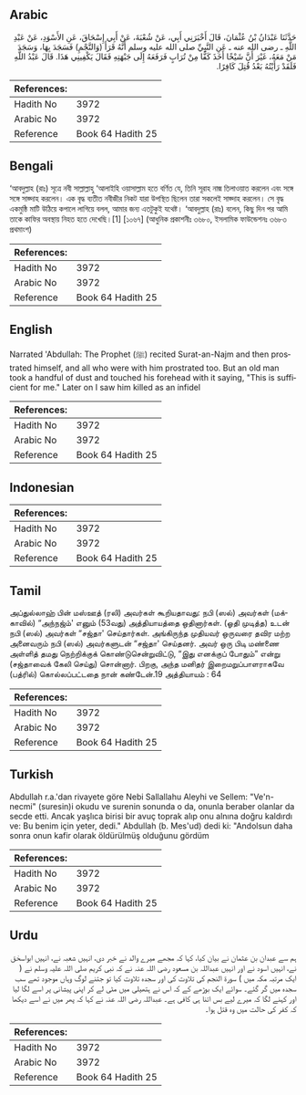 ## Arabic


<div dir="rtl" lang="ar" style={{fontSize:'larger',backgroundColor:'#f8f9fa',padding:20}}>
حَدَّثَنَا عَبْدَانُ بْنُ عُثْمَانَ، قَالَ أَخْبَرَنِي أَبِي، عَنْ شُعْبَةَ، عَنْ أَبِي إِسْحَاقَ، عَنِ الأَسْوَدِ، عَنْ عَبْدِ اللَّهِ ـ رضى الله عنه ـ عَنِ النَّبِيِّ صلى الله عليه وسلم أَنَّهُ قَرَأَ ‏(‏وَالنَّجْمِ‏)‏ فَسَجَدَ بِهَا، وَسَجَدَ مَنْ مَعَهُ، غَيْرَ أَنَّ شَيْخًا أَخَذَ كَفًّا مِنْ تُرَابٍ فَرَفَعَهُ إِلَى جَبْهَتِهِ فَقَالَ يَكْفِينِي هَذَا‏.‏ قَالَ عَبْدُ اللَّهِ فَلَقَدْ رَأَيْتُهُ بَعْدُ قُتِلَ كَافِرًا‏.‏
</div>
<div style={{backgroundColor:'#f8f9fa',padding:20, marginBottom: 10}}><table> <thead> <tr> <th>References:</th> <th></th> </tr> </thead> <tbody><tr><td>Hadith No</td><td>3972</td></tr><tr><td>Arabic No</td><td>3972</td></tr><tr><td>Reference</td><td>Book 64 Hadith 25</td></tr></tbody></table></div>

## Bengali


<div dir="ltr" lang="bn" style={{fontSize:'larger',backgroundColor:'#f8f9fa',padding:20}}>
‘আবদুল্লাহ (রাঃ) সূত্রে নবী সাল্লাল্লাহু ‘আলাইহি ওয়াসাল্লাম হতে বর্ণিত যে, তিনি সূরাহ নাজ্ম তিলাওয়াত করলেন এবং সঙ্গে সঙ্গে সাজ্দাহ করলেন। এক বৃদ্ধ ব্যতীত নবীজীর নিকট যারা উপস্থিত ছিলেন তারা সকলেই সাজ্দাহ করলেন। সে বৃদ্ধ একমুষ্ঠি মাটি উঠিয়ে কপালে লাগিয়ে বলল, আমার জন্য এতটুকুই যথেষ্ট। ‘আবদুল্লাহ (রাঃ) বলেন, কিছু দিন পর আমি তাকে কাফির অবস্থায় নিহত হতে দেখেছি।[1] [১০৬৭] (আধুনিক প্রকাশনীঃ ৩৬৮০, ইসলামিক ফাউন্ডেশনঃ ৩৬৮৩ প্রথমাংশ)
</div>
<div style={{backgroundColor:'#f8f9fa',padding:20, marginBottom: 10}}><table> <thead> <tr> <th>References:</th> <th></th> </tr> </thead> <tbody><tr><td>Hadith No</td><td>3972</td></tr><tr><td>Arabic No</td><td>3972</td></tr><tr><td>Reference</td><td>Book 64 Hadith 25</td></tr></tbody></table></div>

## English


<div dir="ltr" lang="en" style={{fontSize:'larger',backgroundColor:'#f8f9fa',padding:20}}>
Narrated 'Abdullah: The Prophet (ﷺ) recited Surat-an-Najm and then prostrated himself, and all who were with him prostrated too. But an old man took a handful of dust and touched his forehead with it saying, "This is sufficient for me." Later on I saw him killed as an infidel
</div>
<div style={{backgroundColor:'#f8f9fa',padding:20, marginBottom: 10}}><table> <thead> <tr> <th>References:</th> <th></th> </tr> </thead> <tbody><tr><td>Hadith No</td><td>3972</td></tr><tr><td>Arabic No</td><td>3972</td></tr><tr><td>Reference</td><td>Book 64 Hadith 25</td></tr></tbody></table></div>

## Indonesian


<div dir="ltr" lang="id" style={{fontSize:'larger',backgroundColor:'#f8f9fa',padding:20}}>

</div>
<div style={{backgroundColor:'#f8f9fa',padding:20, marginBottom: 10}}><table> <thead> <tr> <th>References:</th> <th></th> </tr> </thead> <tbody><tr><td>Hadith No</td><td>3972</td></tr><tr><td>Arabic No</td><td>3972</td></tr><tr><td>Reference</td><td>Book 64 Hadith 25</td></tr></tbody></table></div>

## Tamil


<div dir="ltr" lang="ta" style={{fontSize:'larger',backgroundColor:'#f8f9fa',padding:20}}>
அப்துல்லாஹ் பின் மஸ்ஊத் (ரலி) அவர்கள் கூறியதாவது: நபி (ஸல்) அவர்கள் (மக்காவில்) “அந்நஜ்ம்' எனும் (53வது) அத்தியாயத்தை ஒதினார்கள். (ஓதி முடித்த) உடன் நபி (ஸல்) அவர்கள் “சஜ்தா' செய்தார்கள். அங்கிருந்த முதியவர் ஒருவரை தவிர மற்ற அனைவரும் நபி (ஸல்) அவர்களுடன் “சஜ்தா' செய்தனர். அவர் ஒரு பிடி மண்ணை அள்ளித் தமது நெற்றிக்குக் கொண்டுசென்றுவிட்டு, “இது எனக்குப் போதும்” என்று (சஜ்தாவைக் கேலி செய்து) சொன்னார். பிறகு, அந்த மனிதர் இறைமறுப்பாளராகவே (பத்ரில்) கொல்லப்பட்டதை நான் கண்டேன்.19 அத்தியாயம் : 64
</div>
<div style={{backgroundColor:'#f8f9fa',padding:20, marginBottom: 10}}><table> <thead> <tr> <th>References:</th> <th></th> </tr> </thead> <tbody><tr><td>Hadith No</td><td>3972</td></tr><tr><td>Arabic No</td><td>3972</td></tr><tr><td>Reference</td><td>Book 64 Hadith 25</td></tr></tbody></table></div>

## Turkish


<div dir="ltr" lang="tr" style={{fontSize:'larger',backgroundColor:'#f8f9fa',padding:20}}>
Abdullah r.a.'dan rivayete göre Nebi Sallallahu Aleyhi ve Sellem: "Ve'n-necmi" (suresin)i okudu ve surenin sonunda o da, onunla beraber olanlar da secde etti. Ancak yaşlıca birisi bir avuç toprak alıp onu alnına doğru kaldırdı ve: Bu benim için yeter, dedi." Abdullah (b. Mes'ud) dedi ki: "Andolsun daha sonra onun kafir olarak öldürülmüş olduğunu gördüm
</div>
<div style={{backgroundColor:'#f8f9fa',padding:20, marginBottom: 10}}><table> <thead> <tr> <th>References:</th> <th></th> </tr> </thead> <tbody><tr><td>Hadith No</td><td>3972</td></tr><tr><td>Arabic No</td><td>3972</td></tr><tr><td>Reference</td><td>Book 64 Hadith 25</td></tr></tbody></table></div>

## Urdu


<div dir="rtl" lang="ur" style={{fontSize:'larger',backgroundColor:'#f8f9fa',padding:20}}>
ہم سے عبدان بن عثمان نے بیان کیا، کہا کہ مجھے میرے والد نے خبر دی، انہیں شعبہ نے، انہیں ابواسحٰق نے، انہیں اسود نے اور انہیں عبداللہ بن مسعود رضی اللہ عنہ نے کہ نبی کریم صلی اللہ علیہ وسلم نے ( ایک مرتبہ مکہ میں ) سورۃ النجم کی تلاوت کی اور سجدہ تلاوت کیا تو جتنے لوگ وہاں موجود تھے سب سجدہ میں گر گئے۔ سوائے ایک بوڑھے کے کہ اس نے ہتھیلی میں مٹی لے کر اپنی پیشانی پر اسے لگا لیا اور کہنے لگا کہ میرے لیے بس اتنا ہی کافی ہے۔ عبداللہ رضی اللہ عنہ نے کہا کہ پھر میں نے اسے دیکھا کہ کفر کی حالت میں وہ قتل ہوا۔
</div>
<div style={{backgroundColor:'#f8f9fa',padding:20, marginBottom: 10}}><table> <thead> <tr> <th>References:</th> <th></th> </tr> </thead> <tbody><tr><td>Hadith No</td><td>3972</td></tr><tr><td>Arabic No</td><td>3972</td></tr><tr><td>Reference</td><td>Book 64 Hadith 25</td></tr></tbody></table></div>